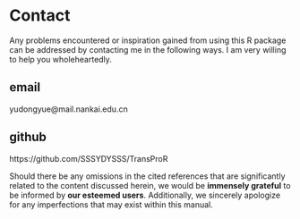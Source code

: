 # Contact

Any problems encountered or inspiration gained from using this R package can be addressed by contacting me in the following ways. I am very willing to help you wholeheartedly.



::: {.panel-tabset}

## email
yudongyue@mail.nankai.edu.cn

## github
https://github.com/SSSYDYSSS/TransProR

:::



::: {.callout-note}
Should there be any omissions in the cited references that are significantly related to the content discussed herein, we would be **immensely grateful** to be informed by **our esteemed users**. Additionally, we sincerely apologize for any imperfections that may exist within this manual.
:::
